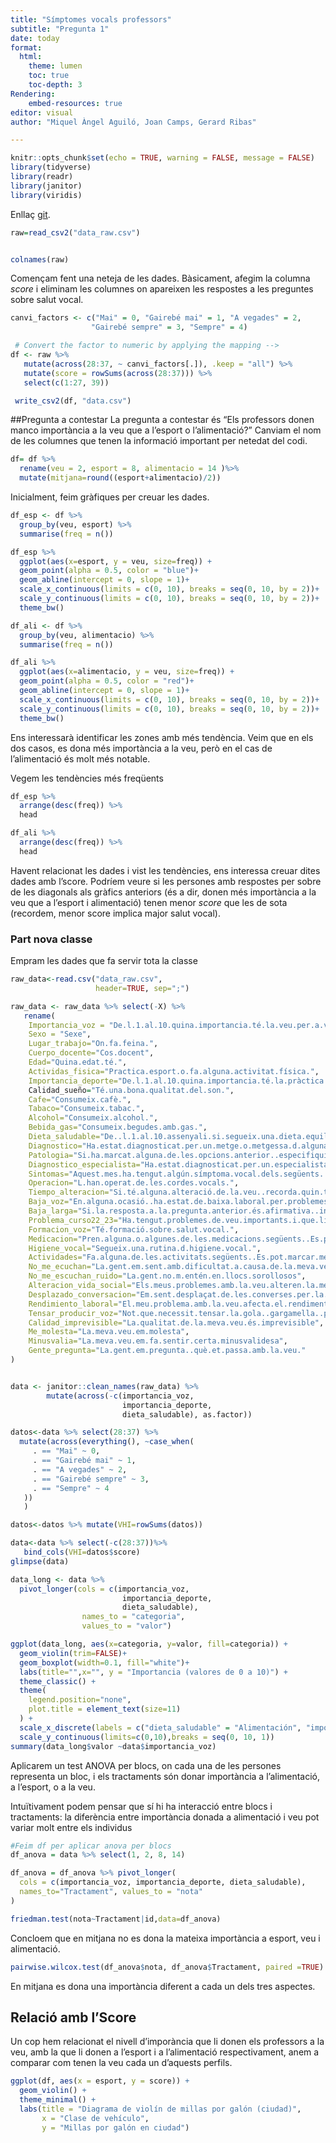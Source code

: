```yaml
---
title: "Símptomes vocals professors"
subtitle: "Pregunta 1"
date: today
format:
  html:
    theme: lumen
    toc: true
    toc-depth: 3
Rendering:
    embed-resources: true
editor: visual
author: "Miquel Àngel Aguiló, Joan Camps, Gerard Ribas"

---
```


```r
knitr::opts_chunk$set(echo = TRUE, warning = FALSE, message = FALSE)
library(tidyverse)
library(readr)
library(janitor)
library(viridis)
```

Enllaç [git](https://github.com/gerardet46/Entrega_2_AD).


```r
raw=read_csv2("data_raw.csv") 


colnames(raw)

```

Començam fent una neteja de les dades. Bàsicament, afegim la columna *score* i eliminam les columnes on apareixen les respostes a les preguntes sobre salut vocal.

```r
canvi_factors <- c("Mai" = 0, "Gairebé mai" = 1, "A vegades" = 2, 
                  "Gairebé sempre" = 3, "Sempre" = 4) 

 # Convert the factor to numeric by applying the mapping -->
df <- raw %>% 
   mutate(across(28:37, ~ canvi_factors[.]), .keep = "all") %>%  
   mutate(score = rowSums(across(28:37))) %>% 
   select(c(1:27, 39)) 

 write_csv2(df, "data.csv") 
```


##Pregunta a contestar La pregunta a contestar és "Els professors donen manco importància a la veu que a l'esport o l'alimentació?" Canviam el nom de les columnes que tenen la informació important per netedat del codi.

```r
df= df %>% 
  rename(veu = 2, esport = 8, alimentacio = 14 )%>% 
  mutate(mitjana=round((esport+alimentacio)/2))
```

Inicialment, feim gràfiques per creuar les dades.

```r
df_esp <- df %>%
  group_by(veu, esport) %>%
  summarise(freq = n())

df_esp %>% 
  ggplot(aes(x=esport, y = veu, size=freq)) +
  geom_point(alpha = 0.5, color = "blue")+
  geom_abline(intercept = 0, slope = 1)+
  scale_x_continuous(limits = c(0, 10), breaks = seq(0, 10, by = 2))+
  scale_y_continuous(limits = c(0, 10), breaks = seq(0, 10, by = 2))+
  theme_bw()

df_ali <- df %>%
  group_by(veu, alimentacio) %>%
  summarise(freq = n())

df_ali %>% 
  ggplot(aes(x=alimentacio, y = veu, size=freq)) +
  geom_point(alpha = 0.5, color = "red")+
  geom_abline(intercept = 0, slope = 1)+
  scale_x_continuous(limits = c(0, 10), breaks = seq(0, 10, by = 2))+
  scale_y_continuous(limits = c(0, 10), breaks = seq(0, 10, by = 2))+
  theme_bw()

```

Ens interessarà identificar les zones amb més tendència. Veim que en els dos casos, es dona més importància a la veu, però en el cas de l'alimentació és molt més notable.

Vegem les tendències més freqüents

```r
df_esp %>% 
  arrange(desc(freq)) %>%
  head
```

```r
df_ali %>% 
  arrange(desc(freq)) %>%
  head
```

Havent relacionat les dades i vist les tendències, ens interessa creuar dites dades amb l'score. Podríem veure si les persones amb respostes per sobre de les diagonals als gràfics anteriors (és a dir, donen més importància a la veu que a l'esport i alimentació) tenen menor *score* que les de sota (recordem, menor score implica major salut vocal).


### Part nova classe
Empram les dades que fa servir tota la classe
```r
raw_data<-read.csv("data_raw.csv",
                   header=TRUE, sep=";")

raw_data <- raw_data %>% select(-X) %>% 
   rename(
    Importancia_voz = "De.l.1.al.10.quina.importancia.té.la.veu.per.a.vostè.",
    Sexo = "Sexe",
    Lugar_trabajo="On.fa.feina.",
    Cuerpo_docente="Cos.docent",
    Edad="Quina.edat.té.",
    Actividas_fisica="Practica.esport.o.fa.alguna.activitat.física.",
    Importancia_deporte="De.l.1.al.10.quina.importancia.té.la.pràctica.de.l.esport.o.activitat.física.per.a.vostè.",
    Calidad_sueño="Té.una.bona.qualitat.del.son.",
    Cafe="Consumeix.cafè.",
    Tabaco="Consumeix.tabac.",
    Alcohol="Consumeix.alcohol.",
    Bebida_gas="Consumeix.begudes.amb.gas.",
    Dieta_saludable="De..l.1.al.10.assenyali.si.segueix.una.dieta.equilibrada.i.saludable.",
    Diagnostico="Ha.estat.diagnosticat.per.un.metge.o.metgessa.d.alguna.de.les.malalties.següents.",
    Patologia="Si.ha.marcat.alguna.de.les.opcions.anterior..especifiqui.la.patologia.",
    Diagnostico_especialista="Ha.estat.diagnosticat.per.un.especialista.mèdic..otorinolaringòleg..foniatra..d.alguna.lesió.a.les.cordes.vocals.",
    Sintomas="Aquest.mes.ha.tengut.algún.símptoma.vocal.dels.següents..Es.pot.marcar.més.d.una.opció",
    Operacion="L.han.operat.de.les.cordes.vocals.",
    Tiempo_alteracion="Si.té.alguna.alteració.de.la.veu..recorda.quin.temps.fa.que.va.començar.",
    Baja_voz="En.alguna.ocasió..ha.estat.de.baixa.laboral.per.problemes.de.veu.",
    Baja_larga="Si.la.resposta.a.la.pregunta.anterior.és.afirmativa..indiqui.la.periodicitat..cada.any..trimestre.....i.la.durada.de.la.baixa.més.llarga.i.la.malaltia",
    Problema_curso22_23="Ha.tengut.problemes.de.veu.importants.i.que.li.han.dificultat.la.feina.al.llarg.del.curs.2022.2023.",
    Formacion_voz="Té.formació.sobre.salut.vocal.",
    Medicacion="Pren.alguna.o.algunes.de.les.medicacions.següents..Es.pot.marcar.més.d.una.opció",
    Higiene_vocal="Segueix.una.rutina.d.higiene.vocal.",
    Actividades="Fa.alguna.de.les.activitats.següents..Es.pot.marcar.més.d.una.opció",
    No_me_ecuchan="La.gent.em.sent.amb.dificultat.a.causa.de.la.meva.veu",
    No_me_escuchan_ruido="La.gent.no.m.entén.en.llocs.sorollosos",
    Alteracion_vida_social="Els.meus.problemes.amb.la.veu.alteren.la.meva.vida.personal.i.social",
    Desplazado_conversacion="Em.sent.desplaçat.de.les.converses.per.la.meva.veu",
    Rendimiento_laboral="El.meu.problema.amb.la.veu.afecta.el.rendiment.laboral",
    Tensar_producir_voz="Not.que.necessit.tensar.la.gola..gargamella..per.produir.la.veu",
    Calidad_imprevisible="La.qualitat.de.la.meva.veu.és.imprevisible",
    Me_molesta="La.meva.veu.em.molesta",
    Minusvalia="La.meva.veu.em.fa.sentir.certa.minusvalidesa",
    Gente_pregunta="La.gent.em.pregunta..què.et.passa.amb.la.veu."
)


data <- janitor::clean_names(raw_data) %>% 
        mutate(across(-c(importancia_voz,
                         importancia_deporte,
                         dieta_saludable), as.factor))

datos<-data %>% select(28:37) %>% 
  mutate(across(everything(), ~case_when(
     . == "Mai" ~ 0,
     . == "Gairebé mai" ~ 1,
     . == "A vegades" ~ 2,
     . == "Gairebé sempre" ~ 3,
     . == "Sempre" ~ 4
   ))
   )

datos<-datos %>% mutate(VHI=rowSums(datos))

data<-data %>% select(-c(28:37))%>% 
   bind_cols(VHI=datos$score)
glimpse(data) 
```


```r
data_long <- data %>%
  pivot_longer(cols = c(importancia_voz, 
                         importancia_deporte, 
                         dieta_saludable),
                names_to = "categoria",
                values_to = "valor")

ggplot(data_long, aes(x=categoria, y=valor, fill=categoria)) + 
  geom_violin(trim=FALSE)+
  geom_boxplot(width=0.1, fill="white")+
  labs(title="",x="", y = "Importancia (valores de 0 a 10)") +
  theme_classic() +
  theme(
    legend.position="none",
    plot.title = element_text(size=11)
  ) + 
  scale_x_discrete(labels = c("dieta_saludable" = "Alimentación", "importancia_deporte" = "Deporte", "importancia_voz" = "Voz")) +
  scale_y_continuous(limits=c(0,10),breaks = seq(0, 10, 1)) 
summary(data_long$valor ~data$importancia_voz)
```
Aplicarem un test ANOVA per blocs, on cada una de les persones representa un bloc, i els tractaments són donar importància a l'alimentació, a l'esport, o a la veu.

Intuïtivament podem pensar que sí hi ha interacció entre blocs i tractaments: la diferència entre importància donada a alimentació i veu pot variar molt entre els individus



```r
#Feim df per aplicar anova per blocs
df_anova = data %>% select(1, 2, 8, 14)

df_anova = df_anova %>% pivot_longer(
  cols = c(importancia_voz, importancia_deporte, dieta_saludable), 
  names_to="Tractament", values_to = "nota"
)

friedman.test(nota~Tractament|id,data=df_anova)
```
Concloem que en mitjana no es dona la mateixa importància a esport, veu i alimentació.

```r
pairwise.wilcox.test(df_anova$nota, df_anova$Tractament, paired =TRUE)

```
En mitjana es dona una importància diferent a cada un dels tres aspectes.





## Relació amb l'Score

Un cop hem relacionat el nivell d'imporància que li donen els professors a la veu, amb la que li donen a l'esport i a l'alimentació respectivament, anem a comparar com tenen la veu cada un d'aquests perfils.

```r
ggplot(df, aes(x = esport, y = score)) +
  geom_violin() +
  theme_minimal() +
  labs(title = "Diagrama de violín de millas por galón (ciudad)",
       x = "Clase de vehículo",
       y = "Millas por galón en ciudad")

```

